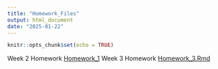 ```yaml
---
title: "Homework_Files"
output: html_document
date: "2025-01-22"
---
```


```r
knitr::opts_chunk$set(echo = TRUE)
```

Week 2 Homework [Homework_1](Homework1.html)
Week 3 Homework [Homework_3.Rmd](Homework_3.html)

